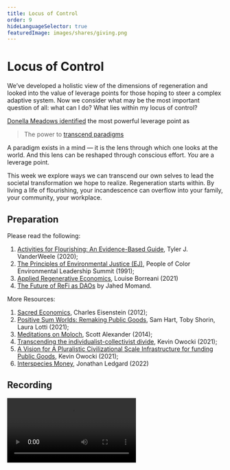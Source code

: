```yaml
---
title: Locus of Control
order: 9
hideLanguageSelector: true
featuredImage: images/shares/giving.png
---
```


# Locus of Control

We’ve developed a holistic view of the dimensions of regeneration and looked into the value of leverage points for those hoping to steer a complex adaptive system. Now we consider what may be the most important question of all: what can I do? What lies within my locus of control? 

[Donella Meadows identified](https://donellameadows.org/archives/leverage-points-places-to-intervene-in-a-system/) the most powerful leverage point as

> The power to [transcend paradigms](/learn/module-7/no-paradigm)

A paradigm exists in a mind — it is the lens through which one looks at the world. And this lens can be reshaped through conscious effort. *You* are a leverage point. 

This week we explore ways we can transcend our own selves to lead the societal transformation we hope to realize. Regeneration starts within. By living a life of flourishing, your incandescence can overflow into your family, your community, your workplace.

## Preparation

Please read the following:

1. [Activities for Flourishing: An Evidence-Based Guide](https://hfh.fas.harvard.edu/files/pik/files/activitiesforflourishing_jppw.pdf), Tyler J. VanderWeele (2020);
2. [The Principles of Environmental Justice (EJ)](http://www.ejnet.org/ej/principles.pdf), People of Color Environmental Leadership Summit (1991);
3. [Applied Regenerative Economics](https://blog.curvelabs.eu/applied-regenerative-economics-2219d2e1087b), Louise Borreani (2021)
4. [The Future of ReFi as DAOs](https://twitter.com/againstutopia/status/1581309352236834817) by Jahed Momand.

More Resources:

1. [Sacred Economics](https://sacred-economics.com/read-online/), Charles Eisenstein (2012);
2. [Positive Sum Worlds: Remaking Public Goods](https://otherinter.net/research/positive-sum-worlds/), Sam Hart, Toby Shorin, Laura Lotti (2021);
3. [Meditations on Moloch](https://slatestarcodex.com/2014/07/30/meditations-on-moloch/), Scott Alexander (2014);
4. [Transcending the individualist-collectivist divide](https://twitter.com/owocki/status/1458541350211575808?s=20&t=ceWwd02ZapFexX0Yoat0Gw), Kevin Owocki (2021);
4. [A Vision for A Pluralistic Civilizational Scale Infrastructure for funding Public Goods](https://gov.gitcoin.co/t/a-vision-for-a-pluralistic-civilizational-scale-infrastructure-for-funding-public-goods/9503), Kevin Owocki (2021);
5. [Interspecies Money](https://www.brookings.edu/wp-content/uploads/2021/12/Chapter-Five_Breakthrough.pdf), Jonathan Ledgard (2022)

## Recording

<Video src="https://www.youtube-nocookie.com/embed/bF8ZnLDtwfc" />

🙏🌱💚
